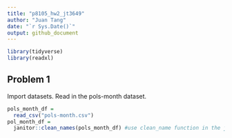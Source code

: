 ```yaml
---
title: "p8105_hw2_jt3649"
author: "Juan Tang"
date: "`r Sys.Date()`"
output: github_document
---
```


```r
library(tidyverse)
library(readxl)
```


## Problem 1
Import datasets. Read in the pols-month dataset. 

```r
pols_month_df = 
  read_csv("pols-month.csv")
pol_month_df = 
  janitor::clean_names(pols_month_df) #use clean_name function in the janitor package
```